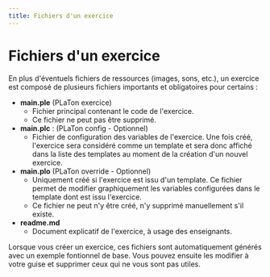 ```yaml
---
title: Fichiers d'un exercice
---
```


#  Fichiers d'un exercice

En plus d'éventuels fichiers de ressources (images, sons, etc.), un exercice est composé de plusieurs fichiers importants et obligatoires pour certains :

- **main.ple** (PLaTon exercice)
  - Fichier principal contenant le code de l'exercice.
  - Ce fichier ne peut pas être supprimé.
- **main.plc** : (PLaTon config - Optionnel)
  - Fichier de configuration des variables de l'exercice. Une fois créé, l'exercice sera considéré comme un template et sera donc affiché dans la liste des templates au moment de la création d'un nouvel exercice.
- **main.plo** (PLaTon override - Optionnel)
  - Uniquement créé si l'exercice est issu d'un template. Ce fichier permet de modifier graphiquement les variables configurées dans le template dont est issu l'exercice.
  - Ce fichier ne peut n'y être créé, n'y supprimé manuellement s'il existe.
- **readme.md**
  - Document explicatif de l'exercice, à usage des enseignants.


Lorsque vous créer un exercice, ces fichiers sont automatiquement générés avec un exemple fontionnel de base. Vous pouvez ensuite les modifier à votre guise
et supprimer ceux qui ne vous sont pas utiles.
